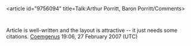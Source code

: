 <article id="9756094" title=Talk:Arthur Porritt, Baron Porritt/Comments>
	<talkpage id="9756094" title="Talk:Arthur Porritt, Baron Porritt/Comments">
Article is well-written and the layout is attractive -- it just needs some citations. [[User:Coemgenus|Coemgenus]] 19:06, 27 February 2007 (UTC)
	</talkpage>
</article>